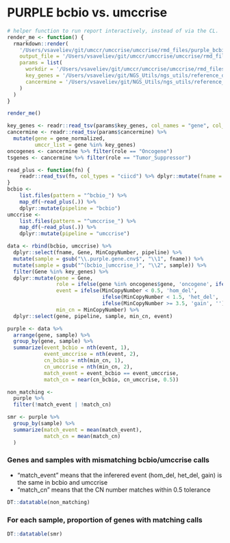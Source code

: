 # PURPLE bcbio vs. umccrise

```r
# helper function to run report interactively, instead of via the CL.
render_me <- function() {
  rmarkdown::render(
    '/Users/vsaveliev/git/umccr/umccrise/umccrise/rmd_files/purple_bcbio_umccrise.Rmd', 
    output_file = '/Users/vsaveliev/git/umccr/umccrise/umccrise/rmd_files/purple_bcbio_umccrise.html',
    params = list(
      workdir = '/Users/vsaveliev/git/umccr/umccrise/umccrise/rmd_files/purple',
      key_genes = '/Users/vsaveliev/git/NGS_Utils/ngs_utils/reference_data/key_genes/key_genes.txt',
      cancermine = '/Users/vsaveliev/git/NGS_Utils/ngs_utils/reference_data/cancermine_collated.tsv'
    )
  )
}

render_me()
```

```r
key_genes <- readr::read_tsv(params$key_genes, col_names = "gene", col_types = "c")$gene
cancermine <- readr::read_tsv(params$cancermine) %>%
  mutate(gene = gene_normalized,
         umccr_list = gene %in% key_genes)
oncogenes <- cancermine %>% filter(role == "Oncogene")
tsgenes <- cancermine %>% filter(role == "Tumor_Suppressor")
```

```r
read_plus <- function(fn) {
    readr::read_tsv(fn, col_types = "ciicd") %>% dplyr::mutate(fname = fn)
}
bcbio <-
    list.files(pattern = "^bcbio_") %>% 
    map_df(~read_plus(.)) %>%
    dplyr::mutate(pipeline = "bcbio")
umccrise <- 
    list.files(pattern = "^umccrise_") %>% 
    map_df(~read_plus(.)) %>%
    dplyr::mutate(pipeline = "umccrise")
```

```r
data <- rbind(bcbio, umccrise) %>% 
  dplyr::select(fname, Gene, MinCopyNumber, pipeline) %>% 
  mutate(sample = gsub("\\.purple.gene.cnv$", "\\1", fname)) %>% 
  mutate(sample = gsub("^(bcbio_|umccrise_)", "\\2", sample)) %>% 
  filter(Gene %in% key_genes) %>% 
  dplyr::mutate(gene = Gene,
                role = ifelse(gene %in% oncogenes$gene, 'oncogene', ifelse(gene %in% tsgenes$gene, 'tsgene', '')),
                event = ifelse(MinCopyNumber < 0.5, 'hom_del',
                               ifelse(MinCopyNumber < 1.5, 'het_del',
                               ifelse(MinCopyNumber >= 3.5, 'gain', ''))),
                min_cn = MinCopyNumber) %>%
  dplyr::select(gene, pipeline, sample, min_cn, event)

purple <- data %>% 
  arrange(gene, sample) %>%
  group_by(gene, sample) %>% 
  summarize(event_bcbio = nth(event, 1),
            event_umccrise = nth(event, 2),
            cn_bcbio = nth(min_cn, 1),
            cn_umccrise = nth(min_cn, 2),
            match_event = event_bcbio == event_umccrise,
            match_cn = near(cn_bcbio, cn_umccrise, 0.5))

non_matching <- 
  purple %>% 
  filter(!match_event | !match_cn)

smr <- purple %>% 
  group_by(sample) %>% 
  summarize(match_event = mean(match_event),
            match_cn = mean(match_cn)
  )
```

### Genes and samples with mismatching bcbio/umccrise calls

- "match_event" means that the inferered event (hom_del, het_del, gain) is the same in bcbio and umccrise
- "match_cn" means that the CN number matches within 0.5 tolerance

```r
DT::datatable(non_matching)
```

### For each sample, proportion of genes with matching calls

```r
DT::datatable(smr)
```







